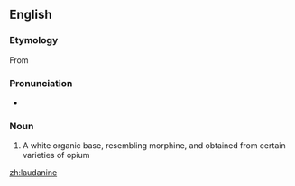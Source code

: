 ==English==

===Etymology===
From {{suffix|laudanum|ine|lang=en}}

===Pronunciation===
* {{a|UK}} {{IPA|/lɔː.də.niːn/|lang=en}}

===Noun===
{{en-noun|-}}

# {{context|chemistry|lang=en}} A white organic base, resembling morphine, and obtained from certain varieties of opium

[[zh:laudanine]]